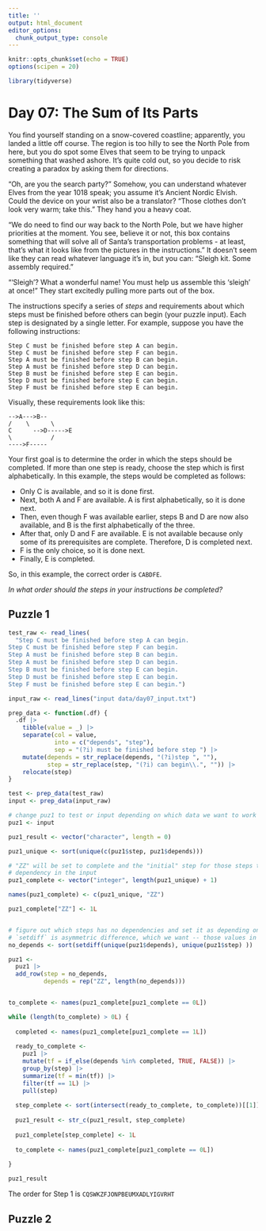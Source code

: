```yaml
---
title: ''
output: html_document
editor_options: 
  chunk_output_type: console
---
```


```r
knitr::opts_chunk$set(echo = TRUE)
options(scipen = 20)

library(tidyverse)
```

# Day 07: The Sum of Its Parts

You find yourself standing on a snow-covered coastline; apparently, you landed a little off course. The region is too hilly to see the North Pole from here, but you do spot some Elves that seem to be trying to unpack something that washed ashore. It's quite cold out, so you decide to risk creating a paradox by asking them for directions.

"Oh, are you the search party?" Somehow, you can understand whatever Elves from the year 1018 speak; you assume it's Ancient Nordic Elvish. Could the device on your wrist also be a translator? "Those clothes don't look very warm; take this." They hand you a heavy coat.

"We do need to find our way back to the North Pole, but we have higher priorities at the moment. You see, believe it or not, this box contains something that will solve all of Santa's transportation problems - at least, that's what it looks like from the pictures in the instructions." It doesn't seem like they can read whatever language it's in, but you can: "Sleigh kit. Some assembly required."

"'Sleigh'? What a wonderful name! You must help us assemble this 'sleigh' at once!" They start excitedly pulling more parts out of the box.

The instructions specify a series of *steps* and requirements about which steps must be finished before others can begin (your puzzle input). Each step is designated by a single letter. For example, suppose you have the following instructions:

```
Step C must be finished before step A can begin.
Step C must be finished before step F can begin.
Step A must be finished before step B can begin.
Step A must be finished before step D can begin.
Step B must be finished before step E can begin.
Step D must be finished before step E can begin.
Step F must be finished before step E can begin.
```

Visually, these requirements look like this:

```
-->A--->B--
/    \      \
C      -->D----->E
\           /
---->F-----
```

Your first goal is to determine the order in which the steps should be completed. If more than one step is ready, choose the step which is first alphabetically. In this example, the steps would be completed as follows:

- Only C is available, and so it is done first.
- Next, both A and F are available. A is first alphabetically, so it is done next.
- Then, even though F was available earlier, steps B and D are now also available, and B is the first alphabetically of the three.
- After that, only D and F are available. E is not available because only some of its prerequisites are complete. Therefore, D is completed next.
- F is the only choice, so it is done next.
- Finally, E is completed.

So, in this example, the correct order is `CABDFE`.

*In what order should the steps in your instructions be completed?*

## Puzzle 1


```r
test_raw <- read_lines(
  "Step C must be finished before step A can begin.
Step C must be finished before step F can begin.
Step A must be finished before step B can begin.
Step A must be finished before step D can begin.
Step B must be finished before step E can begin.
Step D must be finished before step E can begin.
Step F must be finished before step E can begin.")

input_raw <- read_lines("input data/day07_input.txt")

prep_data <- function(.df) {
  .df |> 
    tibble(value = _) |> 
    separate(col = value, 
             into = c("depends", "step"), 
             sep = "(?i) must be finished before step ") |> 
    mutate(depends = str_replace(depends, "(?i)step ", ""), 
           step = str_replace(step, "(?i) can begin\\.", "")) |> 
    relocate(step) 
}

test <- prep_data(test_raw)
input <- prep_data(input_raw)

```


```r
# change puz1 to test or input depending on which data we want to work with
puz1 <- input

puz1_result <- vector("character", length = 0)

puz1_unique <- sort(unique(c(puz1$step, puz1$depends)))

# "ZZ" will be set to complete and the "initial" step for those steps that don't have a
# dependency in the input
puz1_complete <- vector("integer", length(puz1_unique) + 1)

names(puz1_complete) <- c(puz1_unique, "ZZ")

puz1_complete["ZZ"] <- 1L


# figure out which steps has no dependencies and set it as depending on "ZZ"
# `setdiff` is asymmetric difference, which we want -- those values in x that aren't in y
no_depends <- sort(setdiff(unique(puz1$depends), unique(puz1$step) ))

puz1 <- 
  puz1 |> 
  add_row(step = no_depends, 
          depends = rep("ZZ", length(no_depends)))


to_complete <- names(puz1_complete[puz1_complete == 0L])

while (length(to_complete) > 0L) {
  
  completed <- names(puz1_complete[puz1_complete == 1L])
  
  ready_to_complete <- 
    puz1 |> 
    mutate(tf = if_else(depends %in% completed, TRUE, FALSE)) |> 
    group_by(step) |> 
    summarize(tf = min(tf)) |> 
    filter(tf == 1L) |> 
    pull(step)
  
  step_complete <- sort(intersect(ready_to_complete, to_complete))[[1]]
  
  puz1_result <- str_c(puz1_result, step_complete)
  
  puz1_complete[step_complete] <- 1L
  
  to_complete <- names(puz1_complete[puz1_complete == 0L])
  
}

puz1_result

```


The order for Step 1 is `CQSWKZFJONPBEUMXADLYIGVRHT`


## Puzzle 2


```r
```